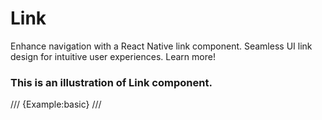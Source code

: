 # Link

Enhance navigation with a React Native link component. Seamless UI link design for intuitive user experiences. Learn more!


### This is an illustration of Link component.
/// {Example:basic} ///